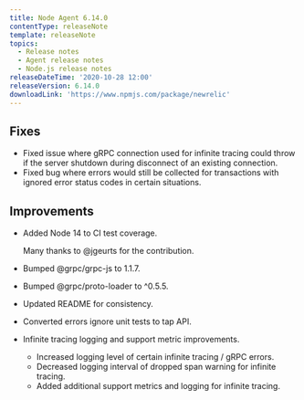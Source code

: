 ```yaml
---
title: Node Agent 6.14.0
contentType: releaseNote
template: releaseNote
topics:
  - Release notes
  - Agent release notes
  - Node.js release notes
releaseDateTime: '2020-10-28 12:00'
releaseVersion: 6.14.0
downloadLink: 'https://www.npmjs.com/package/newrelic'
---
```


## Fixes

* Fixed issue where gRPC connection used for infinite tracing could throw if the server shutdown during disconnect of an existing connection.
* Fixed bug where errors would still be collected for transactions with ignored error status codes in certain situations.

## Improvements

* Added Node 14 to CI test coverage.

  Many thanks to @jgeurts for the contribution.
* Bumped @grpc/grpc-js to 1.1.7.
* Bumped @grpc/proto-loader to ^0.5.5.
* Updated README for consistency.
* Converted errors ignore unit tests to tap API.
* Infinite tracing logging and support metric improvements.

  * Increased logging level of certain infinite tracing / gRPC errors.
  * Decreased logging interval of dropped span warning for infinite tracing.
  * Added additional support metrics and logging for infinite tracing.
